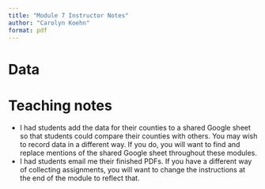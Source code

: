 ```yaml
---
title: "Module 7 Instructor Notes"
author: "Carolyn Koehn"
format: pdf
---
```


# Data



# Teaching notes

- I had students add the data for their counties to a shared Google sheet so that students could compare their counties with others. You may wish to record data in a different way. If you do, you will want to find and replace mentions of the shared Google sheet throughout these modules.
- I had students email me their finished PDFs. If you have a different way of collecting assignments, you will want to change the instructions at the end of the module to reflect that.